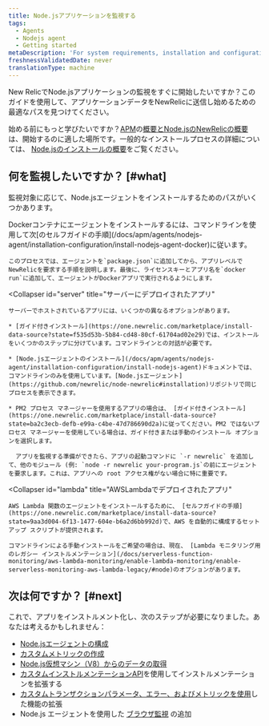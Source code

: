 ```yaml
---
title: Node.jsアプリケーションを監視する
tags:
  - Agents
  - Nodejs agent
  - Getting started
metaDescription: 'For system requirements, installation and configuration procedures, and troubleshooting tips for New Relic''s Node.js agent, start here.'
freshnessValidatedDate: never
translationType: machine
---
```


New RelicでNode.jsアプリケーションの監視をすぐに開始したいですか？このガイドを使用して、アプリケーションデータをNewRelicに送信し始めるための最適なパスを見つけてください。

始める前にもっと学びたいですか？[APM](/docs/apm/new-relic-apm/getting-started/introduction-apm)の[概要とNode.jsのNewRelicの概要](/docs/apm/agents/nodejs-agent/getting-started/introduction-new-relic-nodejs)は、開始するのに適した場所です。一般的なインストールプロセスの詳細については、 [Node.jsのインストールの概要](/docs/apm/agents/nodejs-agent/installation-configuration/install-nodejs-agent)をご覧ください。

## 何を監視したいですか？ [#what]

監視対象に応じて、Node.jsエージェントをインストールするためのパスがいくつかあります。

<CollapserGroup>
  <Collapser
    id="docker"
    title="Dockerコンテナにデプロイされたアプリ"
  >
    Dockerコンテナにエージェントをインストールするには、コマンドラインを使用して次[のセルフガイドの手順](/docs/apm/agents/nodejs-agent/installation-configuration/install-nodejs-agent-docker)に従います。

    このプロセスでは、エージェントを`package.json`に追加してから、アプリレベルでNewRelicを要求する手順を説明します。最後に、ライセンスキーとアプリ名を`docker run`に追加して、エージェントがDockerアプリで実行されるようにします。
  </Collapser>

  <Collapser
    id="server"
    title="サーバーにデプロイされたアプリ"
  >
    サーバーでホストされているアプリには、いくつかの異なるオプションがあります。

    * [ガイド付きインストール](https://one.newrelic.com/marketplace/install-data-source?state=f535d53b-5b84-cd48-80cf-61704ad02e29)では、インストールをいくつかのステップに分けています。コマンドラインとの対話が必要です。

    * [Node.jsエージェントのインストール](/docs/apm/agents/nodejs-agent/installation-configuration/install-nodejs-agent)ドキュメントでは、コマンドラインのみを使用しています。[Node.jsエージェント](https://github.com/newrelic/node-newrelic#installation)リポジトリで同じプロセスを表示できます。

    * PM2 プロセス マネージャーを使用するアプリの場合は、 [ガイド付きインストール](https://one.newrelic.com/marketplace/install-data-source?state=ba2c3ecb-defb-e99a-c4be-47d786690d2a)に従ってください。PM2 ではないプロセス マネージャーを使用している場合は、ガイド付きまたは手動のインストール オプションを選択します。

      アプリを監視する準備ができたら、アプリの起動コマンドに `-r newrelic` を追加して、他のモジュール (例: `node -r newrelic your-program.js`の前にエージェントを要求します。これは、アプリへの root アクセス権がない場合に特に重要です。
  </Collapser>

  <Collapser
    id="lambda"
    title="AWSLambdaでデプロイされたアプリ"
  >
    AWS Lambda 関数のエージェントをインストールするために、 [セルフガイドの手順](https://one.newrelic.com/marketplace/install-data-source?state=9aa3d004-6f13-1477-604e-b6a2d6bb992d)で、AWS を自動的に構成するセットアップ スクリプトが提供されます。

    コマンドラインによる手動インストールをご希望の場合は、現在、 [Lambda モニタリング用のレガシー インストルメンテーション](/docs/serverless-function-monitoring/aws-lambda-monitoring/enable-lambda-monitoring/enable-serverless-monitoring-aws-lambda-legacy/#node)のオプションがあります。
  </Collapser>
</CollapserGroup>

## 次は何ですか？ [#next]

これで、アプリをインストルメント化し、次のステップが必要になりました。あなたは考えるかもしれません：

* [Node.jsエージェントの構成](/docs/apm/agents/nodejs-agent/installation-configuration/nodejs-agent-configuration)
* [カスタムメトリックの作成](/docs/apm/agents/nodejs-agent/extend-your-instrumentation/nodejs-custom-metrics)
* [Node.js仮想マシン（V8）からのデータの取得](/docs/apm/agents/nodejs-agent/extend-your-instrumentation/nodejs-vm-measurements)
* [カスタムインストルメンテーションAPI](/docs/apm/agents/nodejs-agent/extend-your-instrumentation/nodejs-custom-instrumentation)を使用してインストルメンテーションを拡張する
* [カスタムトランザクションパラメータ、エラー、およびメトリックを使用](/docs/apm/agents/nodejs-agent/api-guides/guide-using-nodejs-agent-api)した機能の拡張
* Node.js エージェントを使用した [ブラウザ監視](/docs/apm/agents/nodejs-agent/extend-your-instrumentation/browser-monitoring-nodejs-agent) の追加